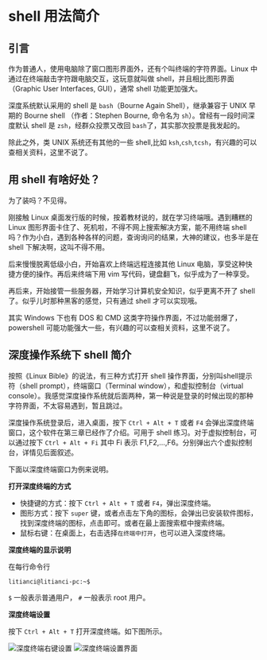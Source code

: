 # shell 用法简介 {#shell}

## 引言

作为普通人，使用电脑除了窗口图形界面外，还有个叫终端的字符界面。Linux 中通过在终端敲击字符跟电脑交互，这玩意就叫做 shell，并且相比图形界面（Graphic User Interfaces, GUI），通常 shell 功能更加强大。

深度系统默认采用的 shell 是 `bash`（Bourne Again Shell），继承兼容于 UNIX 早期的 Bourne shell （作者：Stephen Bourne, 命令名为 `sh`）。曾经有一段时间深度默认 shell 是 `zsh`，经群众投票又改回 `bash`了，其实那次投票是我发起的。

除此之外，类 UNIX 系统还有其他的一些 shell,比如 `ksh`,`csh`,`tcsh`，有兴趣的可以查相关资料，这里不说了。

## 用 shell 有啥好处？

为了装吗？不见得。

刚接触 Linux 桌面发行版的时候，按着教材说的，就在学习终端哦。遇到糟糕的 Linux 图形界面卡住了、死机啦，不得不网上搜索解决方案，能不用终端 shell 吗？作为小白，遇到各种各样的问题，查询询问的结果，大神的建议，也多半是在 shell 下解决啊，这叫不得不用。

后来慢慢脱离低级小白，开始喜欢上终端远程连接其他 Linux 电脑，享受这种快捷方便的操作。再后来终端下用 vim 写代码，键盘翻飞，似乎成为了一种享受。

再后来，开始接管一些服务器，开始学习计算机安全知识，似乎更离不开了 shell 了。似乎儿时那种黑客的感觉，只有通过 shell 才可以实现哦。

其实 Windows 下也有 DOS 和 CMD 这类字符操作界面，不过功能弱爆了， powershell 可能功能强大一些，有兴趣的可以查相关资料，这里不说了。

## 深度操作系统下 shell 简介

按照《Linux Bible》的说法，有三种方式打开 shell 操作界面，分别叫shell提示符（shell prompt），终端窗口（Terminal window），和虚拟控制台（virtual console）。我感觉深度操作系统就后面两种，第一种说是登录的时候出现的那种字符界面，不太容易遇到，暂且跳过。

深度操作系统登录后，进入桌面，按下 `Ctrl + Alt + T` 或者 `F4` 会弹出深度终端窗口，这个软件在第三章已经作了介绍。可用于 shell 练习。对于虚拟控制台，可以通过按下 `Ctrl + Alt + Fi` 其中 Fi 表示 F1,F2,...,F6。分别弹出六个虚拟控制台，详情见后面叙述。

下面以深度终端窗口为例来说明。

**打开深度终端的方式**

- 快捷键的方式：按下 `Ctrl + Alt + T` 或者 `F4`，弹出深度终端。
- 图形方式：按下 `super` 键，或者点击左下角的图标，会弹出已安装软件图标，找到深度终端的图标，点击即可。或者在最上面搜索框中搜索终端。
- 鼠标右键：在桌面上，右击选择`在终端中打开`，也可以进入深度终端。

**深度终端的显示说明**

在每行命令行

```
litianci@litianci-pc:~$ 

```
`$` 一般表示普通用户， `#` 一般表示 root 用户。

**深度终端设置**

按下 `Ctrl + Alt + T` 打开深度终端。如下图所示。

![深度终端右键设置](images/shell-settings-1.jpg)
![深度终端设置界面](images/shell-settings-2.jpg)




